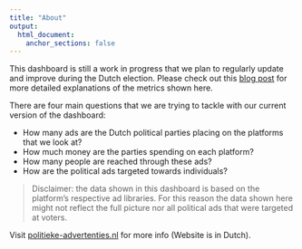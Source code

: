 ```yaml
---
title: "About"
output:
  html_document:
    anchor_sections: false
---
```


This dashboard is still a work in progress that we plan to regularly update and improve during the Dutch election. Please check out this [blog post](https://politieke-advertenties.nl/waar-komen-onze-data-vandaan/) for more detailed explanations of the metrics shown here.

There are four main questions that we are trying to tackle with our current version of the dashboard:

+ How many ads are the Dutch political parties placing on the platforms that we look at?
+ How much money are the parties spending on each platform?
+ How many people are reached through these ads?
+ How are the political ads targeted towards individuals?

> Disclaimer: the data shown in this dashboard is based on the platform's respective ad libraries. For this reason the data shown here might not reflect the full picture nor all political ads that were targeted at voters.

Visit [politieke-advertenties.nl](https://politieke-advertenties.nl/) for more info (Website is in Dutch).